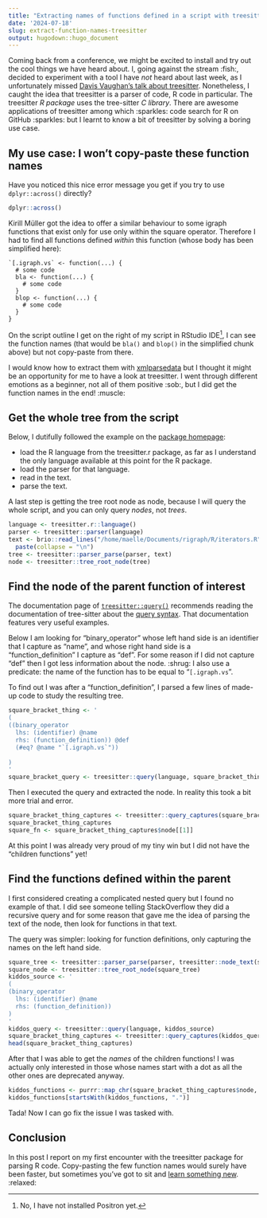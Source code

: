 ```yaml
---
title: "Extracting names of functions defined in a script with treesitter"
date: '2024-07-18'
slug: extract-function-names-treesitter
output: hugodown::hugo_document
---
```


Coming back from a conference, we might be excited to install and try out the cool things we have heard about.
I, going against the stream :fish:, decided to experiment with a tool I have *not* heard about last week, as I unfortunately missed [Davis Vaughan's talk about treesitter](https://www.youtube.com/watch?v=Gm0ikRBAfwc).
Nonetheless, I caught the idea that treesitter is a parser of code, R code in particular.
The treesitter _R package_ uses the tree-sitter _C library_.
There are awesome applications of treesitter among which :sparkles: code search for R on GitHub :sparkles: but I learnt to know a bit of treesitter by solving a boring use case.

## My use case: I won't copy-paste these function names

Have you noticed this nice error message you get if you try to use `dplyr::across()` directly?

```r
dplyr::across()
```

Kirill Müller got the idea to offer a similar behaviour to some igraph functions that exist only for use only within the square operator.
Therefore I had to find all functions defined _within_ this function (whose body has been simplified here):

```
`[.igraph.vs` <- function(...) {
  # some code
  bla <- function(...) {
    # some code
  }
  blop <- function(...) {
    # some code
  }
}
```

On the script outline I get on the right of my script in RStudio IDE[^positron], I can see the function names (that would be `bla()` and `blop()` in the simplified chunk above) but not copy-paste from there.

I would know how to extract them with [xmlparsedata](/2024/05/15/refactoring-xml/) but I thought it might be an opportunity for me to have a look at treesitter.
I went through different emotions as a beginner, not all of them positive :sob:, but I did get the function names in the end! :muscle:

## Get the whole tree from the script

Below, I dutifully followed the example on the [package homepage](https://davisvaughan.github.io/r-tree-sitter/index.html#example):

- load the R language from the treesitter.r package, as far as I understand the only language available at this point for the R package.
- load the parser for that language.
- read in the text.
- parse the text.

A last step is getting the tree root node as node, because I will query the whole script, and you can only query _nodes_, not _trees_.

```r
language <- treesitter.r::language()
parser <- treesitter::parser(language)
text <- brio::read_lines("/home/maelle/Documents/rigraph/R/iterators.R") |>
  paste(collapse = "\n")
tree <- treesitter::parser_parse(parser, text)
node <- treesitter::tree_root_node(tree)
```

## Find the node of the parent function of interest

The documentation page of [`treesitter::query()`](https://davisvaughan.github.io/r-tree-sitter/reference/query.html) recommends reading the documentation of tree-sitter about the [query syntax](https://tree-sitter.github.io/tree-sitter/using-parsers#query-syntax).
That documentation features very useful examples.

Below I am looking for "binary_operator" whose left hand side is an identifier that I capture as "name", and whose right hand side is a "function_definition" I capture as "def".
For some reason if I did not capture "def" then I got less information about the node. :shrug:
I also use a predicate: the name of the function has to be equal to "`[.igraph.vs`".

To find out I was after a "function_definition", I parsed a few lines of made-up code to study the resulting tree.

```r
square_bracket_thing <- '
(
((binary_operator
  lhs: (identifier) @name
  rhs: (function_definition)) @def
  (#eq? @name "`[.igraph.vs`"))
  
)
'
square_bracket_query <- treesitter::query(language, square_bracket_thing)
```

Then I executed the query and extracted the node.
In reality this took a bit more trial and error.

```r
square_bracket_thing_captures <- treesitter::query_captures(square_bracket_query, node)
square_bracket_thing_captures
square_fn <- square_bracket_thing_captures$node[[1]]
```

At this point I was already very proud of my tiny win but I did not have the "children functions" yet!

## Find the functions defined within the parent

I first considered creating a complicated nested query but I found no example of that.
I did see someone telling StackOverflow they did a recursive query and for some reason that gave me the idea of parsing the text of the node, then look for functions in that text.

The query was simpler: looking for function definitions, only capturing the names on the left hand side.

```r
square_tree <- treesitter::parser_parse(parser, treesitter::node_text(square_fn))
square_node <- treesitter::tree_root_node(square_tree)
kiddos_source <- '
(
(binary_operator
  lhs: (identifier) @name
  rhs: (function_definition))
)
'
kiddos_query <- treesitter::query(language, kiddos_source)
square_bracket_thing_captures <- treesitter::query_captures(kiddos_query, square_node)
head(square_bracket_thing_captures)
```

After that I was able to get the _names_ of the children functions!
I was actually only interested in those whose names start with a dot as all the other ones are deprecated anyway.

```r
kiddos_functions <- purrr::map_chr(square_bracket_thing_captures$node, treesitter::node_text)
kiddos_functions[startsWith(kiddos_functions, ".")]
```

Tada! Now I can go fix the issue I was tasked with.

## Conclusion

In this post I report on my first encounter with the treesitter package for parsing R code.
Copy-pasting the few function names would surely have been faster, but sometimes you've got to sit and [learn something new](https://www.pipinghotdata.com/posts/2022-11-02-regular-intentional-and-time-boxed-yak-shaving/). :relaxed:


[^positron]: No, I have not installed Positron yet.
